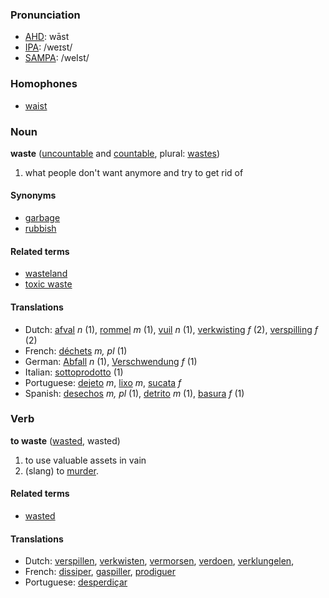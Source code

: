 ===Pronunciation===
*[[w:AHD|AHD]]: wāst
*[[w:IPA|IPA]]: /weɪst/
*[[w:SAMPA|SAMPA]]: /weIst/

===Homophones===
*[[waist]]

===Noun===
'''waste''' ([[uncountable]] and [[countable]], plural: [[wastes]])

# what people don't want anymore and try to get rid of

====Synonyms====
*[[garbage]]
*[[rubbish]]

====Related terms====
*[[wasteland]]
*[[toxic waste]]

====Translations====
*Dutch: [[afval]] ''n'' (1), [[rommel]] ''m'' (1), [[vuil]] ''n'' (1), [[verkwisting]] ''f'' (2), [[verspilling]] ''f'' (2)
*French: [[déchets]] ''m, pl'' (1)
*German: [[Abfall]] ''n'' (1), [[Verschwendung]] ''f'' (1)
*Italian: [[sottoprodotto]] (1)
*Portuguese: [[dejeto]] ''m'', [[lixo]] ''m'', [[sucata]] ''f''
*Spanish: [[desechos]] ''m, pl'' (1), [[detrito]] ''m'' (1), [[basura]] ''f'' (1)

===Verb===
'''to waste''' ([[wasted]], wasted)

# to use valuable assets in vain
# (slang) to [[murder]].

====Related terms====
*[[wasted]]

====Translations====
*Dutch: [[verspillen]], [[verkwisten]], [[vermorsen]], [[verdoen]], [[verklungelen]], 
*French: [[dissiper]], [[gaspiller]], [[prodiguer]]
*Portuguese: [[desperdiçar]]